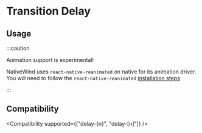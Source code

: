 
# Transition Delay

## Usage

<Usage />

:::caution

Animation support is experimental!

NativeWind uses `react-native-reanimated` on native for its animation driver. You will need to follow the `react-native-reanimated` [installation steps](https://docs.swmansion.com/react-native-reanimated/docs/fundamentals/getting-started/#installation)

:::

## Compatibility

<Compatibility supported={["delay-{n}", "delay-[n]"]} />
